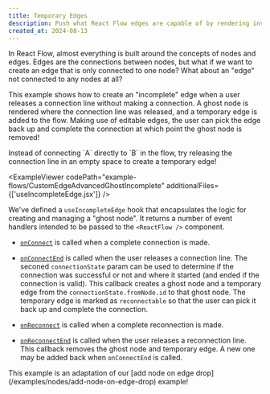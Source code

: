 ```yaml
---
title: Temporary Edges
description: Push what React Flow edges are capable of by rendering invisible ghost nodes.
created_at: 2024-08-13
---
```



<ExampleLayout>

In React Flow, almost everything is built around the concepts of nodes and edges.
Edges are the connections between nodes, but what if we want to create an edge
that is only connected to one node? What about an "edge" not connected to any
nodes at all?

This example shows how to create an "incomplete" edge when a user releases a
connection line without making a connection. A ghost node is rendered where the
connection line was released, and a temporary edge is added to the flow. Making
use of editable edges, the user can pick the edge back up and complete the
connection at which point the ghost node is removed!

<Callout type="info">
  Instead of connecting `A` directly to `B` in the flow, try releasing the
  connection line in an empty space to create a temporary edge!
</Callout>

<ExampleViewer
  codePath="example-flows/CustomEdgeAdvancedGhostIncomplete"
  additionalFiles={['useIncompleteEdge.jsx']}
/>

We've defined a `useIncompleteEdge` hook that encapsulates the logic for creating
and managing a "ghost node". It returns a number of event handlers intended to be
passed to the `<ReactFlow />` component.

- [`onConnect`](/api-reference/react-flow#on-connect) is called when a complete
  connection is made.

- [`onConnectEnd`](/api-reference/react-flow#on-connect-end) is called when the
  user releases a connection line. The seconed `connectionState` param can be used
  to determine if the connection was successful or not and where it started
  (and ended if the connection is valid). This callback creates a ghost node and a
  temporary edge from the `connectionState.fromNode.id` to that ghost node. The temporary
  edge is marked as `reconnectable` so that the user can pick it back up and
  complete the connection.

- [`onReconnect`](/api-reference/react-flow#on-reconnect) is called when a complete
  reconnection is made.

- [`onReconnectEnd`](/api-reference/react-flow#on-reconnect-start) is called when
  the user releases a reconnection line. This callback removes the ghost node and
  temporary edge. A new one may be added back when `onConnectEnd` is called.

<Callout type="info">
  This example is an adaptation of our [add node on edge
  drop](/examples/nodes/add-node-on-edge-drop) example!
</Callout>

</ExampleLayout>
